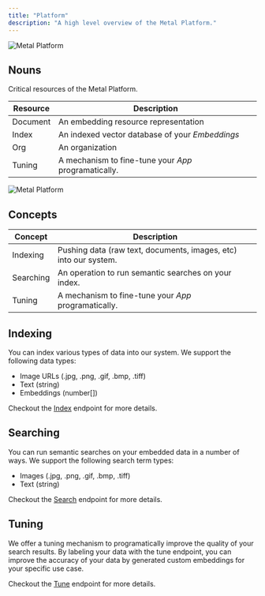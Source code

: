 ```yaml
---
title: "Platform"
description: "A high level overview of the Metal Platform."
---
```


![Metal Platform](/images/diagram.png)

## Nouns

Critical resources of the Metal Platform.

| Resource | Description                                           |
| -------- | ----------------------------------------------------- |
| Document | An embedding resource representation                  |
| Index    | An indexed vector database of your _Embeddings_       |
| Org      | An organization                                       |
| Tuning   | A mechanism to fine-tune your _App_ programatically.  |

![Metal Platform](/images/resources.png)

## Concepts

| Concept   | Description                                                      |
| --------- | ---------------------------------------------------------------- |
| Indexing  | Pushing data (raw text, documents, images, etc) into our system. |
| Searching | An operation to run semantic searches on your index.             |
| Tuning    | A mechanism to fine-tune your _App_ programatically.             |

## Indexing

You can index various types of data into our system. We support the following data types:

- Image URLs (.jpg, .png, .gif, .bmp, .tiff)
- Text (string)
- Embeddings (number[])

Checkout the [Index](/api-reference/documents/indexing) endpoint for more details.

## Searching

You can run semantic searches on your embedded data in a number of ways. We support the following search term types:

- Images (.jpg, .png, .gif, .bmp, .tiff)
- Text (string)

Checkout the [Search](/api-reference/core/search) endpoint for more details.

## Tuning

We offer a tuning mechanism to programatically improve the quality of your search results.
By labeling your data with the tune endpoint, you can improve the accuracy of your data by
generated custom embeddings for your specific use case.

Checkout the [Tune](/api-reference/core/tune) endpoint for more details.
